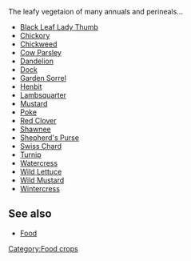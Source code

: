 The leafy vegetaion of many annuals and perineals...

*[[Black Leaf Lady Thumb]]
*[[Chickory]]
*[[Chickweed]]
*[[Cow Parsley]] 
*[[Dandelion]]
*[[Dock]]
*[[Garden Sorrel]]
*[[Henbit]]
*[[Lambsquarter]]
*[[Mustard]]
*[[Poke]]
*[[Red Clover]] 
*[[Shawnee]]
*[[Shepherd's Purse]]
*[[Swiss Chard]]
*[[Turnip]]
*[[Watercress]]
*[[Wild Lettuce]]
*[[Wild Mustard]]
*[[Wintercress]]

== See also ==
*[[Food]]

[[Category:Food crops]]